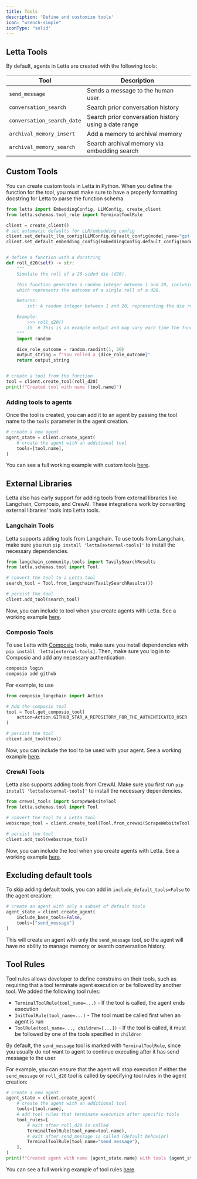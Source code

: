 ```yaml
---
title: Tools 
description: 'Define and customize tools'
icon: "wrench-simple"
iconType: "solid"
---
```


## Letta Tools 
By default, agents in Letta are created with the following tools: 

| Tool                       | Description                                          |
|----------------------------|------------------------------------------------------|
| `send_message`             | Sends a message to the human user.                   |
| `conversation_search`      | Search prior conversation history                    |
| `conversation_search_date` | Search prior conversation history using a date range |
| `archival_memory_insert`   | Add a memory to archival memory                      |
| `archival_memory_search`   | Search archival memory via embedding search          |


## Custom Tools 
You can create custom tools in Letta in Python. When you define the function for the tool, you must make sure to have a properly formatting docstring for Letta to parse the function schema. 
```python
from letta import EmbeddingConfig, LLMConfig, create_client
from letta.schemas.tool_rule import TerminalToolRule

client = create_client()
# set automatic defaults for LLM/embedding config
client.set_default_llm_config(LLMConfig.default_config(model_name="gpt-4"))
client.set_default_embedding_config(EmbeddingConfig.default_config(model_name="text-embedding-ada-002"))


# define a function with a docstring
def roll_d20(self) -> str:
    """
    Simulate the roll of a 20-sided die (d20).

    This function generates a random integer between 1 and 20, inclusive,
    which represents the outcome of a single roll of a d20.

    Returns:
        int: A random integer between 1 and 20, representing the die roll.

    Example:
        >>> roll_d20()
        15  # This is an example output and may vary each time the function is called.
    """
    import random

    dice_role_outcome = random.randint(1, 20)
    output_string = f"You rolled a {dice_role_outcome}"
    return output_string


# create a tool from the function
tool = client.create_tool(roll_d20)
print(f"Created tool with name {tool.name}")
```

### Adding tools to agents
Once the tool is created, you can add it to an agent by passing the tool name to the `tools` parameter in the agent creation.
```python
# create a new agent
agent_state = client.create_agent(
    # create the agent with an additional tool
    tools=[tool.name],
)
```
You can see a full working example with custom tools [here](https://github.com/letta-ai/letta/blob/main/examples/docs/tools.py).



## External Libraries 
Letta also has early support for adding tools from external libraries like Langchain, Composio, and CrewAI. These integrations work by converting external libraries' tools into Letta tools.

### Langchain Tools 
Letta supports adding tools from Langchain. To use tools from Langchain, make sure you run `pip install 'letta[external-tools]'` to install the necessary dependencies.
```python
from langchain_community.tools import TavilySearchResults
from letta.schemas.tool import Tool

# convert the tool to a Letta tool 
search_tool = Tool.from_langchain(TavilySearchResults())

# persist the tool 
client.add_tool(search_tool)
```
Now, you can include to tool when you create agents with Letta. See a working example [here](https://github.com/letta-ai/letta/blob/main/examples/langchain_tool_usage.py).

### Composio Tools 
To use Letta with [Composio](https://docs.composio.dev/introduction/intro/overview) tools, make sure you install dependencies with `pip install 'letta[external-tools]`. Then, make sure you log in to Composio and add any necessary authentication.
```bash
composio login
composio add github
```
For example, to use 
```python
from composio_langchain import Action

# Add the composio tool
tool = Tool.get_composio_tool(
    action=Action.GITHUB_STAR_A_REPOSITORY_FOR_THE_AUTHENTICATED_USER
)

# persist the tool
client.add_tool(tool)
```
Now, you can include the tool to be used with your agent. See a working example [here](https://github.com/letta-ai/letta/blob/main/examples/composio_tool_usage.py).

### CrewAI Tools
Letta also supports adding tools from CrewAI. Make sure you first run `pip install 'letta[external-tools]'` to install the necessary dependencies.
```python
from crewai_tools import ScrapeWebsiteTool
from letta.schemas.tool import Tool 

# convert the tool to a Letta tool
webscrape_tool = client.create_tool(Tool.from_crewai(ScrapeWebsiteTool()))

# persist the tool
client.add_tool(webscrape_tool)
```
Now, you can include the tool when you create agents with Letta. See a working example [here](https://github.com/letta-ai/letta/blob/main/examples/crewai_tool_usage.py).

## Excluding default tools 

To skip adding default tools, you can add in `include_default_tools=False` to the agent creation:
```python
# create an agent with only a subset of default tools
agent_state = client.create_agent(
    include_base_tools=False, 
    tools=["send_message"]
)
```
This will create an agent with only the `send_message` tool, so the agent will have no ability to manage memory or search conversation history.

## Tool Rules 
Tool rules allows developer to define constrains on their tools, such as requiring that a tool terminate agent execution or be followed by another tool. We added the following tool rules: 
*  `TerminalToolRule(tool_name=...)` - If the tool is called, the agent ends execution 
* `InitToolRule(tool_name=...)` - The tool must be called first when an agent is run 
* `ToolRule(tool_name=..., children=[...])` - If the tool is called, it must be followed by one of the tools specified in `children`


<Note> By default, the `send_message` tool is marked with `TerminalToolRule`, since you usually do not want to agent to continue executing after it has send message to the user. </Note>

For example, you can ensure that the agent will stop execution if either the `send_message` or `roll_d20` tool is called by specifying tool rules in the agent creation:
```python Python
# create a new agent
agent_state = client.create_agent(
    # create the agent with an additional tool
    tools=[tool.name],
    # add tool rules that terminate execution after specific tools
    tool_rules=[
        # exit after roll_d20 is called
        TerminalToolRule(tool_name=tool.name),
        # exit after send_message is called (default behavior)
        TerminalToolRule(tool_name="send_message"),
    ],
)
print(f"Created agent with name {agent_state.name} with tools {agent_state.tools}")

```

You can see a full working example of tool rules [here](https://github.com/letta-ai/letta/blob/0.5.2/examples/tool_rule_usage.py).
